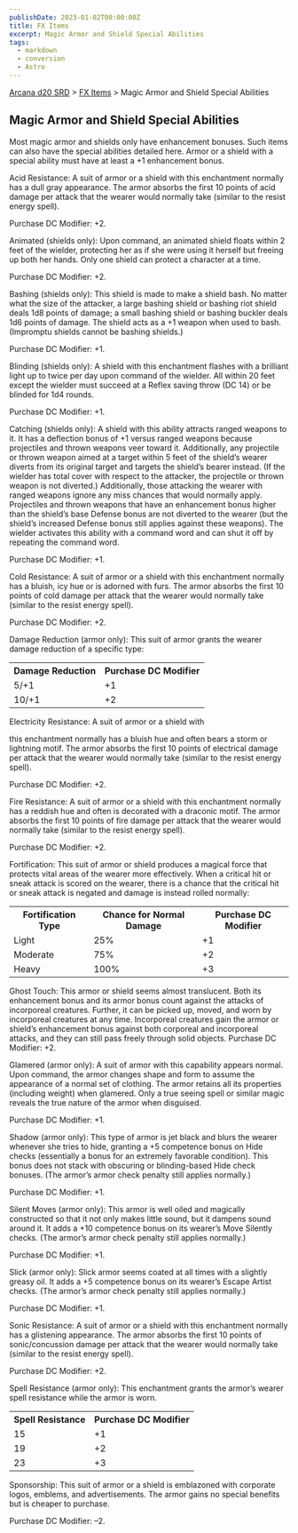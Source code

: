 ```yaml
---
publishDate: 2023-01-02T00:00:00Z
title: FX Items
excerpt: Magic Armor and Shield Special Abilities
tags:
  - markdown
  - conversion
  - Astro
---
```


[Arcana d20 SRD](/#arcanaD20) > [FX Items](arcana-d20-srd-fx-items-index) > Magic Armor and Shield Special Abilities

## Magic Armor and Shield Special Abilities

Most magic armor and shields only have enhancement bonuses. Such items can
also have the special abilities detailed here. Armor or a shield with a
special ability must have at least a +1 enhancement bonus.

Acid Resistance: A suit of armor or a shield with this enchantment normally
has a dull gray appearance. The armor absorbs the first 10 points of acid
damage per attack that the wearer would normally take (similar to the resist
energy spell).

Purchase DC Modifier: +2.

Animated (shields only): Upon command, an animated shield floats within 2 feet
of the wielder, protecting her as if she were using it herself but freeing up
both her hands. Only one shield can protect a character at a time.

Purchase DC Modifier: +2.

Bashing (shields only): This shield is made to make a shield bash. No matter
what the size of the attacker, a large bashing shield or bashing riot shield
deals 1d8 points of damage; a small bashing shield or bashing buckler deals
1d6 points of damage. The shield acts as a +1 weapon when used to bash.
(Impromptu shields cannot be bashing shields.)

Purchase DC Modifier: +1.

Blinding (shields only): A shield with this enchantment flashes with a
brilliant light up to twice per day upon command of the wielder. All within 20
feet except the wielder must succeed at a Reflex saving throw (DC 14) or be
blinded for 1d4 rounds.

Purchase DC Modifier: +1.

Catching (shields only): A shield with this ability attracts ranged weapons to
it. It has a deflection bonus of +1 versus ranged weapons because projectiles
and thrown weapons veer toward it. Additionally, any projectile or thrown
weapon aimed at a target within 5 feet of the shield’s wearer diverts from its
original target and targets the shield’s bearer instead. (If the wielder has
total cover with respect to the attacker, the projectile or thrown weapon is
not diverted.) Additionally, those attacking the wearer with ranged weapons
ignore any miss chances that would normally apply. Projectiles and thrown
weapons that have an enhancement bonus higher than the shield’s base Defense
bonus are not diverted to the wearer (but the shield’s increased Defense bonus
still applies against these weapons). The wielder activates this ability with
a command word and can shut it off by repeating the command word.

Purchase DC Modifier: +1.

Cold Resistance: A suit of armor or a shield with this enchantment normally
has a bluish, icy hue or is adorned with furs. The armor absorbs the first 10
points of cold damage per attack that the wearer would normally take (similar
to the resist energy spell).

Purchase DC Modifier: +2.

Damage Reduction (armor only): This suit of armor grants the wearer damage
reduction of a specific type:


<table> <tr><th>Damage Reduction</th><th>Purchase DC Modifier</th></tr> <tr><td>5/+1</td><td>+1</td></tr> <tr class="shaded"><td>10/+1</td><td>+2</td></tr> </table>



Electricity Resistance: A suit of armor or a shield with

this enchantment normally has a bluish hue and often bears a storm or
lightning motif. The armor absorbs the first 10 points of electrical damage
per attack that the wearer would normally take (similar to the resist energy
spell).

Purchase DC Modifier: +2.

Fire Resistance: A suit of armor or a shield with this enchantment normally
has a reddish hue and often is decorated with a draconic motif. The armor
absorbs the first 10 points of fire damage per attack that the wearer would
normally take (similar to the resist energy spell).

Purchase DC Modifier: +2.

Fortification: This suit of armor or shield produces a magical force that
protects vital areas of the wearer more effectively. When a critical hit or
sneak attack is scored on the wearer, there is a chance that the critical hit
or sneak attack is negated and damage is instead rolled normally:


<table> <tr><th>Fortification Type</th><th>Chance for Normal Damage</th><th>Purchase DC Modifier</th></tr> <tr><td>Light</td><td>25%</td><td>+1</td></tr> <tr class="shaded"><td>Moderate</td><td>75%</td><td>+2</td></tr> <tr><td>Heavy</td><td>100%</td><td>+3</td></tr> </table>



Ghost Touch: This armor or shield seems almost translucent. Both its
enhancement bonus and its armor bonus count against the attacks of incorporeal
creatures. Further, it can be picked up, moved, and worn by incorporeal
creatures at any time. Incorporeal creatures gain the armor or shield’s
enhancement bonus against both corporeal and incorporeal attacks, and they can
still pass freely through solid objects. Purchase DC Modifier: +2.

Glamered (armor only): A suit of armor with this capability appears normal.
Upon command, the armor changes shape and form to assume the appearance of a
normal set of clothing. The armor retains all its properties (including
weight) when glamered. Only a true seeing spell or similar magic reveals the
true nature of the armor when disguised.

Purchase DC Modifier: +1.

Shadow (armor only): This type of armor is jet black and blurs the wearer
whenever she tries to hide, granting a +5 competence bonus on Hide checks
(essentially a bonus for an extremely favorable condition). This bonus does
not stack with obscuring or blinding-based Hide check bonuses. (The armor’s
armor check penalty still applies normally.)

Purchase DC Modifier: +1.

Silent Moves (armor only): This armor is well oiled and magically constructed
so that it not only makes little sound, but it dampens sound around it. It
adds a +10 competence bonus on its wearer’s Move Silently checks. (The armor’s
armor check penalty still applies normally.)

Purchase DC Modifier: +1.

Slick (armor only): Slick armor seems coated at all times with a slightly
greasy oil. It adds a +5 competence bonus on its wearer’s Escape Artist
checks. (The armor’s armor check penalty still applies normally.)

Purchase DC Modifier: +1.

Sonic Resistance: A suit of armor or a shield with this enchantment normally
has a glistening appearance. The armor absorbs the first 10 points of
sonic/concussion damage per attack that the wearer would normally take
(similar to the resist energy spell).

Purchase DC Modifier: +2.

Spell Resistance (armor only): This enchantment grants the armor’s wearer
spell resistance while the armor is worn.


<table> <tr><th>Spell Resistance</th><th>Purchase DC Modifier</th></tr> <tr><td>15</td><td>+1</td></tr> <tr class="shaded"><td>19</td><td>+2</td></tr> <tr><td>23</td><td>+3</td></tr> </table>



Sponsorship: This suit of armor or a shield is emblazoned with corporate
logos, emblems, and advertisements. The armor gains no special benefits but is
cheaper to purchase.

Purchase DC Modifier: –2.

